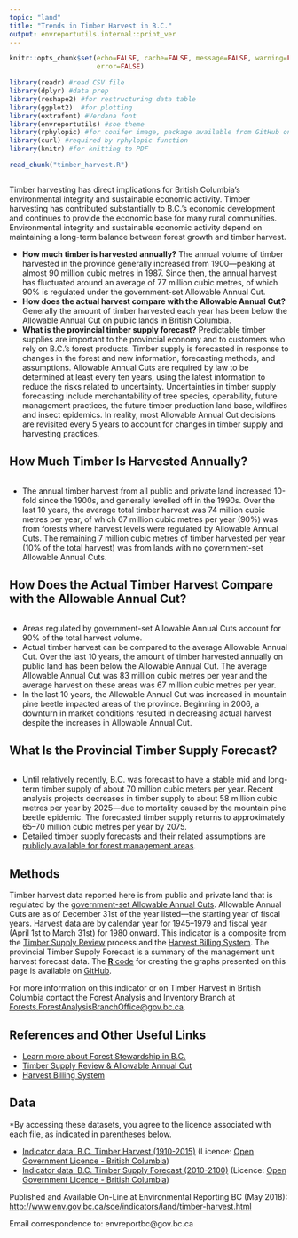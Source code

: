 ```yaml
---
topic: "land"
title: "Trends in Timber Harvest in B.C."
output: envreportutils.internal::print_ver
---
```



```r

knitr::opts_chunk$set(echo=FALSE, cache=FALSE, message=FALSE, warning=FALSE, 
                      error=FALSE)

library(readr) #read CSV file
library(dplyr) #data prep
library(reshape2) #for restructuring data table
library(ggplot2)  #for plotting
library(extrafont) #Verdana font
library(envreportutils) #soe theme
library(rphylopic) #for conifer image, package available from GitHub only
library(curl) #required by rphylopic function
library(knitr) #for knitting to PDF

read_chunk("timber_harvest.R")
```

```r
```

Timber harvesting has direct implications for British Columbia's
environmental integrity and sustainable economic activity. Timber
harvesting has contributed substantially to B.C.'s economic development
and continues to provide the economic base for many rural communities.
Environmental integrity and sustainable economic activity depend on
maintaining a long-term balance between forest growth and timber
harvest.

-   **How much timber is harvested annually?** The annual volume of
    timber harvested in the province generally increased from
    1900---peaking at almost 90 million cubic metres in 1987. Since
    then, the annual harvest has fluctuated around an average of 77
    million cubic metres, of which 90% is regulated under the
    government-set Allowable Annual Cut.
-   **How does the actual harvest compare with the Allowable Annual
    Cut?** Generally the amount of timber harvested each year has been
    below the Allowable Annual Cut on public lands in British Columbia.
-   **What is the provincial timber supply forecast?** Predictable
    timber supplies are important to the provincial economy and to
    customers who rely on B.C.'s forest products. Timber supply is
    forecasted in response to changes in the forest and new information,
    forecasting methods, and assumptions. Allowable Annual Cuts are
    required by law to be determined at least every ten years, using the
    latest information to reduce the risks related to uncertainty.
    Uncertainties in timber supply forecasting include merchantability
    of tree species, operability, future management practices, the
    future timber production land base, wildfires and insect epidemics.
    In reality, most Allowable Annual Cut decisions are revisited every
    5 years to account for changes in timber supply and harvesting
    practices.

\vspace{30pt}

\begin{center}
\fbox{
  \begin{minipage}[c]{12cm}
  
   \begingroup\centering{\textbf{What is the Allowable Annual Cut?}}
   
     \endgroup
     
    \vspace{1mm}
    
    \text{The Allowable Annual Cut is the maximum average level of timber harvest permitted}     \text{for forest management areas---it represents a harvest level that balances}             \text{environmental, economic and social considerations.}
 
 \vspace{3mm}    
 
    \text{Since 1949, the Chief Forester or their delegate has set Allowable Annual Cuts to}     \text{regulate harvest levels on public land and some private land.}
    
    
  \end{minipage}
}
\end{center}

\newpage

## How Much Timber Is Harvested Annually?

\vspace{20pt}

```r
```

\vspace{20pt}

-   The annual timber harvest from all public and private land increased
    10-fold since the 1900s, and generally levelled off in the 1990s.
    Over the last 10 years, the average total timber harvest was 74
    million cubic metres per year, of which 67 million cubic metres per
    year (90%) was from forests where harvest levels were regulated by
    Allowable Annual Cuts. The remaining 7 million cubic metres of
    timber harvested per year (10% of the total harvest) was from lands
    with no government-set Allowable Annual Cuts.

\newpage

## How Does the Actual Timber Harvest Compare with the Allowable Annual Cut?

\vspace{20pt}

```r
```

\vspace{20pt}

-   Areas regulated by government-set Allowable Annual Cuts account
    for 90% of the total harvest volume.
-   Actual timber harvest can be compared to the average Allowable
    Annual Cut. Over the last 10 years, the amount of timber harvested
    annually on public land has been below the Allowable Annual Cut. The
    average Allowable Annual Cut was 83 million cubic metres per year
    and the average harvest on these areas was 67 million cubic metres
    per year.
-   In the last 10 years, the Allowable Annual Cut was increased in
    mountain pine beetle impacted areas of the province. Beginning in
    2006, a downturn in market conditions resulted in decreasing actual
    harvest despite the increases in Allowable Annual Cut.

\newpage

## What Is the Provincial Timber Supply Forecast?

\vspace{20pt}

```r
```

\vspace{20pt}

-   Until relatively recently, B.C. was forecast to have a stable mid
    and long-term timber supply of about 70 million cubic meters per
    year. Recent analysis projects decreases in timber supply to about
    58 million cubic metres per year by 2025---due to mortality caused
    by the mountain pine beetle epidemic. The forecasted timber supply
    returns to approximately 65--70 million cubic metres per year
    by 2075.
-   Detailed timber supply forecasts and their related assumptions are
    [publicly available for forest management
    areas](http://www2.gov.bc.ca/gov/content?id=EAEB71451EB949DFB14A9E1957CF9598).

\newpage

## Methods
Timber harvest data reported here is from public and private land that
is regulated by the [government-set Allowable Annual
Cuts](https://www2.gov.bc.ca/gov/content?id=EAEB71451EB949DFB14A9E1957CF9598).
Allowable Annual Cuts are as of December 31st of the year listed---the
starting year of fiscal years. Harvest data are by calendar year for
1945--1979 and fiscal year (April 1st to March 31st) for 1980 onward.
This indicator is a composite from the [Timber Supply
Review](https://www2.gov.bc.ca/gov/content?id=EAEB71451EB949DFB14A9E1957CF9598)
process and the [Harvest Billing
System](https://www2.gov.bc.ca/gov/content?id=4E1093E8C2D9472EA82B2CB00A6C59FD).
The provincial Timber Supply Forecast is a summary of the management
unit harvest forecast data. The [**R** code](http://www.r-project.org) for creating the graphs presented on this page is available on [GitHub](https://github.com/bcgov/EnvReportBC).

For more information on this indicator or on Timber Harvest in British Columbia contact the Forest Analysis and Inventory Branch at [Forests.ForestAnalysisBranchOffice@gov.bc.ca](Forests.ForestAnalysisBranchOffice@gov.bc.ca).

## References and Other Useful Links
* [Learn more about Forest Stewardship in
    B.C.](https://www2.gov.bc.ca/gov/content?id=EE19793D89C149E6A16CD6B71AF71FF0)
* [Timber Supply Review & Allowable Annual
    Cut](http://www2.gov.bc.ca/gov/content?id=EAEB71451EB949DFB14A9E1957CF9598)
* [Harvest Billing
    System](https://www2.gov.bc.ca/gov/content?id=4E1093E8C2D9472EA82B2CB00A6C59FD)


## Data

\*By accessing these datasets, you agree to the licence associated with each file, as indicated in parentheses below.

* [Indicator data: B.C. Timber Harvest (1910-2015)]() (Licence: [Open Government Licence - British Columbia](http://www2.gov.bc.ca/gov/content?id=A519A56BC2BF44E4A008B33FCF527F61))
* [Indicator data: B.C. Timber Supply Forecast (2010-2100)]() (Licence: [Open Government Licence - British Columbia](http://www2.gov.bc.ca/gov/content?id=A519A56BC2BF44E4A008B33FCF527F61))

Published and Available On-Line at Environmental Reporting BC (May 2018):
[http://www.env.gov.bc.ca/soe/indicators/land/timber-harvest.html](http://www.env.gov.bc.ca/soe/indicators/land/timber-harvest.html)

Email correspondence to: envreportbc@gov.bc.ca
